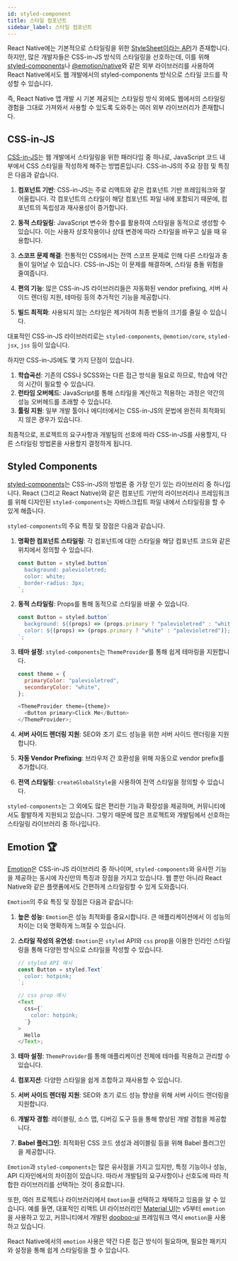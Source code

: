 ```yaml
---
id: styled-component
title: 스타일 컴포넌트
sidebar_label: 스타일 컴포넌트
---
```



React Native에는 기본적으로 스타일링을 위한 [StyleSheet이라는 API](./built-in)가 존재합니다.
하지만, 많은 개발자들은 CSS-in-JS 방식의 스타일링을 선호하는데, 이를 위해 [styled-components](https://styled-components.com)나 [@emotion/native](https://emotion.sh/docs/@emotion/native)와 같은
외부 라이브러리를 사용하여 React Native에서도 웹 개발에서의 styled-components 방식으로 스타일 코드를 작성할 수 있습니다.

즉, React Native 앱 개발 시 기본 제공되는 스타일링 방식 외에도 웹에서의 스타일링 경험을 그대로 가져와서 사용할 수 있도록 도와주는 여러 외부 라이브러리가 존재합니다.

<AdFitMobileBanner unit="DAN-YpcHf9p49U5ykXi8" className="adfit-top-mobile" />

## CSS-in-JS

[CSS-in-JS](https://cssinjs.org/?v=v10.10.0)는 웹 개발에서 스타일링을 위한 패러다임 중 하나로, JavaScript 코드 내부에서 CSS 스타일을 작성하게 해주는 방법론입니다.
CSS-in-JS의 주요 장점 및 특징은 다음과 같습니다.

1. **컴포넌트 기반**: CSS-in-JS는 주로 리액트와 같은 컴포넌트 기반 프레임워크와 잘 어울립니다. 각 컴포넌트의 스타일이 해당 컴포넌트 파일 내에 포함되기 때문에, 컴포넌트의 독립성과 재사용성이 증가합니다.

2. **동적 스타일링**: JavaScript 변수와 함수를 활용하여 스타일을 동적으로 생성할 수 있습니다. 이는 사용자 상호작용이나 상태 변경에 따라 스타일을 바꾸고 싶을 때 유용합니다.

3. **스코프 문제 해결**: 전통적인 CSS에서는 전역 스코프 문제로 인해 다른 스타일과 충돌이 일어날 수 있습니다. CSS-in-JS는 이 문제를 해결하며, 스타일 충돌 위험을 줄여줍니다.

4. **편의 기능**: 많은 CSS-in-JS 라이브러리들은 자동화된 vendor prefixing, 서버 사이드 렌더링 지원, 테마링 등의 추가적인 기능을 제공합니다.

5. **빌드 최적화**: 사용되지 않는 스타일은 제거하여 최종 번들의 크기를 줄일 수 있습니다.

대표적인 CSS-in-JS 라이브러리로는 `styled-components`, `@emotion/core`, `styled-jsx`, `jss` 등이 있습니다.

하지만 CSS-in-JS에도 몇 가지 단점이 있습니다.

1. **학습곡선**: 기존의 CSS나 SCSS와는 다른 접근 방식을 필요로 하므로, 학습에 약간의 시간이 필요할 수 있습니다.
2. **런타임 오버헤드**: JavaScript를 통해 스타일을 계산하고 적용하는 과정은 약간의 성능 오버헤드를 초래할 수 있습니다.
3. **툴링 지원**: 일부 개발 툴이나 에디터에서는 CSS-in-JS의 문법에 완전히 최적화되지 않은 경우가 있습니다.

최종적으로, 프로젝트의 요구사항과 개발팀의 선호에 따라 CSS-in-JS를 사용할지, 다른 스타일링 방법론을 사용할지 결정하게 됩니다.

## Styled Components

[styled-components](https://styled-components.com)는 CSS-in-JS의 방법론 중 가장 인기 있는 라이브러리 중 하나입니다.
React (그리고 React Native)와 같은 컴포넌트 기반의 라이브러리나 프레임워크를 위해 디자인된 `styled-components`는 자바스크립트 파일 내에서 스타일링을 할 수 있게 해줍니다.

`styled-components`의 주요 특징 및 장점은 다음과 같습니다.

1. **명확한 컴포넌트 스타일링**: 각 컴포넌트에 대한 스타일을 해당 컴포넌트 코드와 같은 위치에서 정의할 수 있습니다.

   ```javascript
   const Button = styled.button`
     background: palevioletred;
     color: white;
     border-radius: 3px;
   `;
   ```

2. **동적 스타일링**: Props를 통해 동적으로 스타일을 바꿀 수 있습니다.

   ```javascript
   const Button = styled.button`
     background: ${(props) => (props.primary ? "palevioletred" : "white")};
     color: ${(props) => (props.primary ? "white" : "palevioletred")};
   `;
   ```

3. **테마 설정**: `styled-components`는 `ThemeProvider`를 통해 쉽게 테마링을 지원합니다.

   ```javascript
   const theme = {
     primaryColor: "palevioletred",
     secondaryColor: "white",
   };

   <ThemeProvider theme={theme}>
     <Button primary>Click Me</Button>
   </ThemeProvider>;
   ```

4. **서버 사이드 렌더링 지원**: SEO와 초기 로드 성능을 위한 서버 사이드 렌더링을 지원합니다.

5. **자동 Vendor Prefixing**: 브라우저 간 호환성을 위해 자동으로 vendor prefix를 추가합니다.

6. **전역 스타일링**: `createGlobalStyle`을 사용하여 전역 스타일을 정의할 수 있습니다.

`styled-components`는 그 외에도 많은 편리한 기능과 확장성을 제공하며, 커뮤니티에서도 활발하게 지원되고 있습니다. 그렇기 때문에 많은 프로젝트와 개발팀에서 선호하는 스타일링 라이브러리 중 하나입니다.

<AdFitMobileBanner
  unit="DAN-xs0r56ZGEL2yMihi"
  className="adfit-middle-mobile"
/>

## Emotion 🏆

[Emotion](https://emotion.sh/docs/introduction)은 CSS-in-JS 라이브러리 중 하나이며, `styled-components`와 유사한 기능을 제공하는 동시에 자신만의 특징과 장점을 가지고 있습니다. 웹 뿐만 아니라 React Native와 같은 플랫폼에서도 간편하게 스타일링할 수 있게 도와줍니다.

`Emotion`의 주요 특징 및 장점은 다음과 같습니다:

1. **높은 성능**: `Emotion`은 성능 최적화를 중요시합니다. 큰 애플리케이션에서 이 성능의 차이는 더욱 명확하게 느껴질 수 있습니다.

2. **스타일 작성의 유연성**: `Emotion`은 `styled` API와 `css` prop을 이용한 인라인 스타일링을 통해 다양한 방식으로 스타일을 작성할 수 있습니다.

   ```javascript
   // styled API 예시
   const Button = styled.Text`
     color: hotpink;
   `;

   // css prop 예시
   <Text
     css={`
       color: hotpink;
     `}
   >
     Hello
   </Text>;
   ```

3. **테마 설정**: `ThemeProvider`를 통해 애플리케이션 전체에 테마를 적용하고 관리할 수 있습니다.

4. **컴포지션**: 다양한 스타일을 쉽게 조합하고 재사용할 수 있습니다.

5. **서버 사이드 렌더링 지원**: SEO와 초기 로드 성능 향상을 위해 서버 사이드 렌더링을 지원합니다.

6. **개발자 경험**: 레이블링, 소스 맵, 디버깅 도구 등을 통해 향상된 개발 경험을 제공합니다.

7. **Babel 플러그인**: 최적화된 CSS 코드 생성과 레이블링 등을 위해 Babel 플러그인을 제공합니다.

`Emotion`과 `styled-components`는 많은 유사점을 가지고 있지만, 특정 기능이나 성능, API 디자인에서의 차이점이 있습니다. 따라서 개발팀의 요구사항이나 선호도에 따라 적합한 라이브러리를 선택하는 것이 중요합니다.

또한, 여러 프로젝트나 라이브러리에서 `Emotion`을 선택하고 채택하고 있음을 알 수 있습니다. 예를 들면, 대표적인 리액트 UI 라이브러리인 [Material UI](https://material-ui.com)는 v5부터 `emotion`을 사용하고 있고, 커뮤니티에서 개발된 [dooboo-ui](https://github.com/dooboolab-community/dooboo-ui) 프레임워크 역시 `emotion`을 사용하고 있습니다.

React Native에서의 `emotion` 사용은 약간 다른 접근 방식이 필요하며, 필요한 패키지와 설정을 통해 쉽게 스타일링을 할 수 있습니다.

<AdFitMobileBanner
  unit="DAN-weLLBNA8C31gpo1t"
  className="adfit-bottom-mobile"
/>
